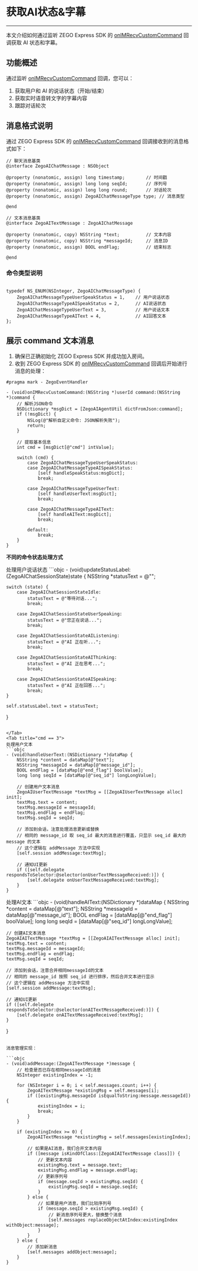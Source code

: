 # 获取AI状态&字幕

---

本文介绍如何通过监听 ZEGO Express SDK 的 [onIMRecvCustomCommand](https://doc-zh.zego.im/article/api?doc=Express_Video_SDK_API~objective-c_ios~protocol~ZegoEventHandler#on-im-recv-custom-command-from-user-room-id) 回调获取 AI 状态和字幕。

## 功能概述

通过监听 [onIMRecvCustomCommand](https://doc-zh.zego.im/article/api?doc=Express_Video_SDK_API~objective-c_ios~protocol~ZegoEventHandler#on-im-recv-custom-command-from-user-room-id) 回调，您可以：
1. 获取用户和 AI 的说话状态（开始/结束）
2. 获取实时语音转文字的字幕内容
3. 跟踪对话轮次

## 消息格式说明

通过 ZEGO Express SDK 的 [onIMRecvCustomCommand](https://doc-zh.zego.im/article/api?doc=Express_Video_SDK_API~objective-c_ios~protocol~ZegoEventHandler#on-im-recv-custom-command-from-user-room-id) 回调接收到的消息格式如下：

```objc
// 聊天消息基类
@interface ZegoAIChatMessage : NSObject

@property (nonatomic, assign) long timestamp;        // 时间戳
@property (nonatomic, assign) long long seqId;       // 序列号
@property (nonatomic, assign) long long round;       // 对话轮次
@property (nonatomic, assign) ZegoAIChatMessageType type; // 消息类型

@end

// 文本消息基类
@interface ZegoAITextMessage : ZegoAIChatMessage

@property (nonatomic, copy) NSString *text;          // 文本内容
@property (nonatomic, copy) NSString *messageId;     // 消息ID
@property (nonatomic, assign) BOOL endFlag;          // 结束标志

@end
```

### 命令类型说明

```objc

typedef NS_ENUM(NSInteger, ZegoAIChatMessageType) {
    ZegoAIChatMessageTypeUserSpeakStatus = 1,    // 用户说话状态
    ZegoAIChatMessageTypeAISpeakStatus = 2,      // AI说话状态
    ZegoAIChatMessageTypeUserText = 3,           // 用户说话文本
    ZegoAIChatMessageTypeAIText = 4,             // AI回答文本
};

```

## 展示 command 文本消息

1. 确保已正确初始化 ZEGO Express SDK 并成功加入房间。
2. 收到 ZEGO Express SDK 的 [onIMRecvCustomCommand](https://doc-zh.zego.im/article/api?doc=Express_Video_SDK_API~objective-c_ios~protocol~ZegoEventHandler#on-im-recv-custom-command-from-user-room-id) 回调后开始进行消息的处理：


```objc
#pragma mark - ZegoEventHandler

- (void)onIMRecvCustomCommand:(NSString *)userId command:(NSString *)command {
    // 解析JSON命令
    NSDictionary *msgDict = [ZegoAIAgentUtil dictFromJson:command];
    if (!msgDict) {
        NSLog(@"解析自定义命令: JSON解析失败");
        return;
    }
    
    // 提取基本信息
    int cmd = [msgDict[@"cmd"] intValue];
    
    switch (cmd) {
        case ZegoAIChatMessageTypeUserSpeakStatus:
        case ZegoAIChatMessageTypeAISpeakStatus:
            [self handleSpeakStatus:msgDict];
            break;
            
        case ZegoAIChatMessageTypeUserText:
            [self handleUserText:msgDict];
            break;
            
        case ZegoAIChatMessageTypeAIText:
            [self handleAIText:msgDict];
            break;
            
        default:
            break;
    }
}
```

**不同的命令状态处理方式**

<Tabs>
<Tab title="cmd == 1 或 cmd == 2">
处理用户说话状态 
```objc
- (void)updateStatusLabel:(ZegoAIChatSessionState)state {
    NSString *statusText = @"";
    
    switch (state) {
        case ZegoAIChatSessionStateIdle:
            statusText = @"等待对话...";
            break;
            
        case ZegoAIChatSessionStateUserSpeaking:
            statusText = @"您正在说话...";
            break;
            
        case ZegoAIChatSessionStateAIListening:
            statusText = @"AI 正在听...";
            break;
            
        case ZegoAIChatSessionStateAIThinking:
            statusText = @"AI 正在思考...";
            break;
            
        case ZegoAIChatSessionStateAISpeaking:
            statusText = @"AI 正在回答...";
            break;
    }
    
    self.statusLabel.text = statusText;
}
```

</Tab>
<Tab title="cmd == 3">
处理用户文本 
```objc
- (void)handleUserText:(NSDictionary *)dataMap {
    NSString *content = dataMap[@"text"];
    NSString *messageId = dataMap[@"message_id"];
    BOOL endFlag = [dataMap[@"end_flag"] boolValue];
    long long seqId = [dataMap[@"seq_id"] longLongValue];
    
    // 创建用户文本消息
    ZegoAIUserTextMessage *textMsg = [[ZegoAIUserTextMessage alloc] init];
    textMsg.text = content;
    textMsg.messageId = messageId;
    textMsg.endFlag = endFlag;
    textMsg.seqId = seqId;
    
    // 添加到会话，注意处理消息更新或替换
    // 相同的 message_id 取 seq_id 最大的消息进行覆盖，只显示 seq_id 最大的 message 的文本
    // 这个逻辑在 addMessage 方法中实现
    [self.session addMessage:textMsg];
    
    // 通知UI更新
    if ([self.delegate respondsToSelector:@selector(onUserTextMessageReceived:)]) {
        [self.delegate onUserTextMessageReceived:textMsg];
    }
}
```

</Tab>
<Tab title="cmd == 4">
处理AI文本 
```objc
- (void)handleAIText:(NSDictionary *)dataMap {
    NSString *content = dataMap[@"text"];
    NSString *messageId = dataMap[@"message_id"];
    BOOL endFlag = [dataMap[@"end_flag"] boolValue];
    long long seqId = [dataMap[@"seq_id"] longLongValue];
    
    // 创建AI文本消息
    ZegoAIAITextMessage *textMsg = [[ZegoAIAITextMessage alloc] init];
    textMsg.text = content;
    textMsg.messageId = messageId;
    textMsg.endFlag = endFlag;
    textMsg.seqId = seqId;
    
    // 添加到会话，注意合并相同messageId的文本
    // 相同的 message_id 按照 seq_id 进行排序，然后合并文本进行显示
    // 这个逻辑在 addMessage 方法中实现
    [self.session addMessage:textMsg];
    
    // 通知UI更新
    if ([self.delegate respondsToSelector:@selector(onAITextMessageReceived:)]) {
        [self.delegate onAITextMessageReceived:textMsg];
    }
}
```

消息管理实现：

```objc
- (void)addMessage:(ZegoAITextMessage *)message {
    // 检查是否已存在相同messageId的消息
    NSInteger existingIndex = -1;
    
    for (NSInteger i = 0; i < self.messages.count; i++) {
        ZegoAITextMessage *existingMsg = self.messages[i];
        if ([existingMsg.messageId isEqualToString:message.messageId]) {
            existingIndex = i;
            break;
        }
    }
    
    if (existingIndex >= 0) {
        ZegoAITextMessage *existingMsg = self.messages[existingIndex];
        
        // 如果是AI消息，我们合并文本内容
        if ([message isKindOfClass:[ZegoAIAITextMessage class]]) {
            // 更新文本内容
            existingMsg.text = message.text;
            existingMsg.endFlag = message.endFlag;
            // 更新序列号
            if (message.seqId > existingMsg.seqId) {
                existingMsg.seqId = message.seqId;
            }
        } else {
            // 如果是用户消息，我们比较序列号
            if (message.seqId > existingMsg.seqId) {
                // 新消息序列号更大，替换整个消息
                [self.messages replaceObjectAtIndex:existingIndex withObject:message];
            }
        }
    } else {
        // 添加新消息
        [self.messages addObject:message];
    }
}
```

</Tab>
</Tabs>

